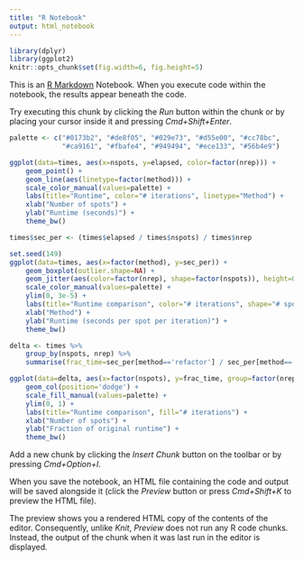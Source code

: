 ```yaml
---
title: "R Notebook"
output: html_notebook
---
```


```r
library(dplyr)
library(ggplot2)
knitr::opts_chunk$set(fig.width=6, fig.height=5) 
```

This is an [R Markdown](http://rmarkdown.rstudio.com) Notebook. When you execute code within the notebook, the results appear beneath the code. 

Try executing this chunk by clicking the *Run* button within the chunk or by placing your cursor inside it and pressing *Cmd+Shift+Enter*. 

```r
palette <- c("#0173b2", "#de8f05", "#029e73", "#d55e00", "#cc78bc", 
             "#ca9161", "#fbafe4", "#949494", "#ece133", "#56b4e9")

ggplot(data=times, aes(x=nspots, y=elapsed, color=factor(nrep))) +
    geom_point() +
    geom_line(aes(linetype=factor(method))) +
    scale_color_manual(values=palette) +
    labs(title="Runtime", color="# iterations", linetype="Method") +
    xlab("Number of spots") +
    ylab("Runtime (seconds)") +
    theme_bw()
```

```r
times$sec_per <- (times$elapsed / times$nspots) / times$nrep

set.seed(149)
ggplot(data=times, aes(x=factor(method), y=sec_per)) +
    geom_boxplot(outlier.shape=NA) +
    geom_jitter(aes(color=factor(nrep), shape=factor(nspots)), height=0, size=2.5, width=0.1) +
    scale_color_manual(values=palette) +
    ylim(0, 3e-5) +
    labs(title="Runtime comparison", color="# iterations", shape="# spots") +
    xlab("Method") +
    ylab("Runtime (seconds per spot per iteration)") +
    theme_bw()
```

```r
delta <- times %>% 
    group_by(nspots, nrep) %>% 
    summarise(frac_time=sec_per[method=='refactor'] / sec_per[method=='original'])

ggplot(data=delta, aes(x=factor(nspots), y=frac_time, group=factor(nrep), fill=factor(nrep))) + 
    geom_col(position='dodge') +
    scale_fill_manual(values=palette) +
    ylim(0, 1) +
    labs(title="Runtime comparison", fill="# iterations") +
    xlab("Number of spots") +
    ylab("Fraction of original runtime") +
    theme_bw()
```


Add a new chunk by clicking the *Insert Chunk* button on the toolbar or by pressing *Cmd+Option+I*.

When you save the notebook, an HTML file containing the code and output will be saved alongside it (click the *Preview* button or press *Cmd+Shift+K* to preview the HTML file). 

The preview shows you a rendered HTML copy of the contents of the editor. Consequently, unlike *Knit*, *Preview* does not run any R code chunks. Instead, the output of the chunk when it was last run in the editor is displayed.

